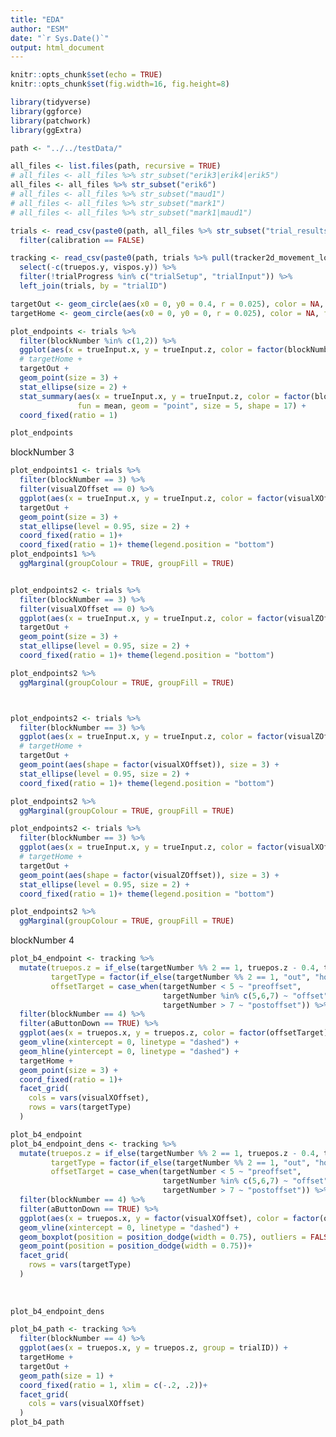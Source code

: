 ```yaml
---
title: "EDA"
author: "ESM"
date: "`r Sys.Date()`"
output: html_document
---
```


```r
knitr::opts_chunk$set(echo = TRUE)
knitr::opts_chunk$set(fig.width=16, fig.height=8)

library(tidyverse)
library(ggforce)
library(patchwork)
library(ggExtra)

```

```r
path <- "../../testData/"

all_files <- list.files(path, recursive = TRUE)
# all_files <- all_files %>% str_subset("erik3|erik4|erik5")
all_files <- all_files %>% str_subset("erik6")
# all_files <- all_files %>% str_subset("maud1")
# all_files <- all_files %>% str_subset("mark1")
# all_files <- all_files %>% str_subset("mark1|maud1")

trials <- read_csv(paste0(path, all_files %>% str_subset("trial_results.csv"))) %>%
  filter(calibration == FALSE)

tracking <- read_csv(paste0(path, trials %>% pull(tracker2d_movement_location_0))) %>% 
  select(-c(truepos.y, vispos.y)) %>% 
  filter(!trialProgress %in% c("trialSetup", "trialInput")) %>% 
  left_join(trials, by = "trialID")

targetOut <- geom_circle(aes(x0 = 0, y0 = 0.4, r = 0.025), color = NA, fill = "lightgreen", alpha = .125)
targetHome <- geom_circle(aes(x0 = 0, y0 = 0, r = 0.025), color = NA, fill = "lightgreen", alpha = .125)
```
```r
plot_endpoints <- trials %>% 
  filter(blockNumber %in% c(1,2)) %>% 
  ggplot(aes(x = trueInput.x, y = trueInput.z, color = factor(blockNumber)))+
  # targetHome + 
  targetOut + 
  geom_point(size = 3) + 
  stat_ellipse(size = 2) +
  stat_summary(aes(x = trueInput.x, y = trueInput.z, color = factor(blockNumber)), 
               fun = mean, geom = "point", size = 5, shape = 17) + 
  coord_fixed(ratio = 1)

plot_endpoints


```



blockNumber 3
```r
plot_endpoints1 <- trials %>% 
  filter(blockNumber == 3) %>% 
  filter(visualZOffset == 0) %>% 
  ggplot(aes(x = trueInput.x, y = trueInput.z, color = factor(visualXOffset))) +
  targetOut + 
  geom_point(size = 3) + 
  stat_ellipse(level = 0.95, size = 2) +
  coord_fixed(ratio = 1)+
  coord_fixed(ratio = 1)+ theme(legend.position = "bottom")
plot_endpoints1 %>% 
  ggMarginal(groupColour = TRUE, groupFill = TRUE)


plot_endpoints2 <- trials %>%
  filter(blockNumber == 3) %>%
  filter(visualXOffset == 0) %>%
  ggplot(aes(x = trueInput.x, y = trueInput.z, color = factor(visualZOffset))) +
  targetOut +
  geom_point(size = 3) +
  stat_ellipse(level = 0.95, size = 2) +
  coord_fixed(ratio = 1)+ theme(legend.position = "bottom")

plot_endpoints2 %>%
  ggMarginal(groupColour = TRUE, groupFill = TRUE)



plot_endpoints2 <- trials %>%
  filter(blockNumber == 3) %>%
  ggplot(aes(x = trueInput.x, y = trueInput.z, color = factor(visualZOffset))) +
  # targetHome +
  targetOut +
  geom_point(aes(shape = factor(visualXOffset)), size = 3) +
  stat_ellipse(level = 0.95, size = 2) +
  coord_fixed(ratio = 1)+ theme(legend.position = "bottom")

plot_endpoints2 %>%
  ggMarginal(groupColour = TRUE, groupFill = TRUE)

plot_endpoints2 <- trials %>%
  filter(blockNumber == 3) %>%
  ggplot(aes(x = trueInput.x, y = trueInput.z, color = factor(visualXOffset))) +
  # targetHome +
  targetOut +
  geom_point(aes(shape = factor(visualZOffset)), size = 3) +
  stat_ellipse(level = 0.95, size = 2) +
  coord_fixed(ratio = 1)+ theme(legend.position = "bottom")

plot_endpoints2 %>%
  ggMarginal(groupColour = TRUE, groupFill = TRUE)


```
blockNumber 4
```r

plot_b4_endpoint <- tracking %>% 
  mutate(truepos.z = if_else(targetNumber %% 2 == 1, truepos.z - 0.4, truepos.z),
         targetType = factor(if_else(targetNumber %% 2 == 1, "out", "home"), levels = c("out", "home")),
         offsetTarget = case_when(targetNumber < 5 ~ "preoffset", 
                                  targetNumber %in% c(5,6,7) ~ "offset",
                                  targetNumber > 7 ~ "postoffset")) %>% 
  filter(blockNumber == 4) %>% 
  filter(aButtonDown == TRUE) %>%
  ggplot(aes(x = truepos.x, y = truepos.z, color = factor(offsetTarget))) +
  geom_vline(xintercept = 0, linetype = "dashed") +
  geom_hline(yintercept = 0, linetype = "dashed") +
  targetHome + 
  geom_point(size = 3) + 
  coord_fixed(ratio = 1)+
  facet_grid(
    cols = vars(visualXOffset),
    rows = vars(targetType)
  )

plot_b4_endpoint
plot_b4_endpoint_dens <- tracking %>% 
  mutate(truepos.z = if_else(targetNumber %% 2 == 1, truepos.z - 0.4, truepos.z),
         targetType = factor(if_else(targetNumber %% 2 == 1, "out", "home"), levels = c("out", "home")),
         offsetTarget = case_when(targetNumber < 5 ~ "preoffset", 
                                  targetNumber %in% c(5,6,7) ~ "offset",
                                  targetNumber > 7 ~ "postoffset")) %>% 
  filter(blockNumber == 4) %>% 
  filter(aButtonDown == TRUE) %>%
  ggplot(aes(x = truepos.x, y = factor(visualXOffset), color = factor(offsetTarget))) +
  geom_vline(xintercept = 0, linetype = "dashed") +
  geom_boxplot(position = position_dodge(width = 0.75), outliers = FALSE)+
  geom_point(position = position_dodge(width = 0.75))+
  facet_grid(
    rows = vars(targetType)
  )  
  
  
  
plot_b4_endpoint_dens
```


```r
plot_b4_path <- tracking %>% 
  filter(blockNumber == 4) %>% 
  ggplot(aes(x = truepos.x, y = truepos.z, group = trialID)) +
  targetHome + 
  targetOut + 
  geom_path(size = 1) + 
  coord_fixed(ratio = 1, xlim = c(-.2, .2))+
  facet_grid(
    cols = vars(visualXOffset)
  )
plot_b4_path
```


























